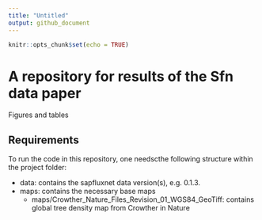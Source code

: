 ```yaml
---
title: "Untitled"
output: github_document
---
```


```r
knitr::opts_chunk$set(echo = TRUE)
```

# A repository for results of the Sfn data paper

Figures and tables

## Requirements

To run the code in this repository, one needscthe following structure within the project folder:

+ data: contains the sapfluxnet data version(s), e.g. 0.1.3.
+ maps: contains the necessary base maps
  + maps/Crowther_Nature_Files_Revision_01_WGS84_GeoTiff: contains global tree density map from Crowther
  in Nature

